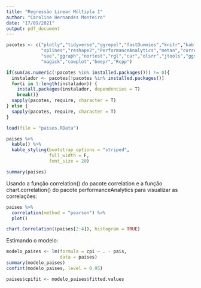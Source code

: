 ```yaml
---
title: "Regressão Linear Múltipla 1"
author: "Caroline Hernandes Monteiro"
date: "17/09/2021"
output: pdf_document
---
```


```r
pacotes <- c("plotly","tidyverse","ggrepel","fastDummies","knitr","kableExtra",
             "splines","reshape2","PerformanceAnalytics","metan","correlation",
             "see","ggraph","nortest","rgl","car","olsrr","jtools","ggstance",
             "magick","cowplot","beepr","Rcpp")

if(sum(as.numeric(!pacotes %in% installed.packages())) != 0){
  instalador <- pacotes[!pacotes %in% installed.packages()]
  for(i in 1:length(instalador)) {
    install.packages(instalador, dependencies = T)
    break()}
  sapply(pacotes, require, character = T) 
} else {
  sapply(pacotes, require, character = T) 
}
```


```r
load(file = "paises.RData")

paises %>%
  kable() %>%
  kable_styling(bootstrap_options = "striped", 
                full_width = F, 
                font_size = 20)

summary(paises)
```


Usando a função correlation() do pacote correlation e a função chart.correlation() do pacote performanceAnalytics para visualizar as correlações:

```r
paises %>%
  correlation(method = "pearson") %>%
  plot()

chart.Correlation((paises[2:4]), histogram = TRUE)
```


Estimando o modelo:

```r
modelo_paises <- lm(formula = cpi ~ . - pais,
                    data = paises)
summary(modelo_paises)
confint(modelo_paises, level = 0.95)

paises$cpifit <- modelo_paises$fitted.values
```